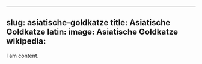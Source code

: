 
---
slug: asiatische-goldkatze
title: Asiatische Goldkatze
latin:
image: Asiatische Goldkatze
wikipedia: 
---

I am content.
